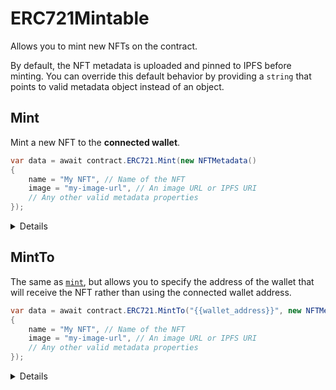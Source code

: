 
# ERC721Mintable

Allows you to mint new NFTs on the contract.

By default, the NFT metadata is uploaded and pinned to IPFS before minting.
You can override this default behavior by providing a `string` that points to valid metadata object instead of an object.

## Mint

Mint a new NFT to the **connected wallet**.

```csharp
var data = await contract.ERC721.Mint(new NFTMetadata()
{
    name = "My NFT", // Name of the NFT
    image = "my-image-url", // An image URL or IPFS URI
    // Any other valid metadata properties
});
```

<Details summary="Configuration">

#### metadata

Provide a `string` that points to, or an `NFTMetadata` struct containing
[valid metadata object](https://docs.opensea.io/docs/metadata-standards#metadata-structure).

If you provide a struct, the metadata is uploaded and pinned to IPFS before
the NFT(s) are minted.

The `image` property can be an IPFS URI, or a URL to an image.

</Details>

## MintTo

The same as [`mint`](#mint), but allows you to specify the address of the wallet that will receive the NFT rather than using
the connected wallet address.

```csharp
var data = await contract.ERC721.MintTo("{{wallet_address}}", new NFTMetadata()
{
    name = "My NFT", // Name of the NFT
    image = "my-image-url", // An image URL or IPFS URI
    // Any other valid metadata properties
});
```

<Details summary="Configuration">

#### walletAddress

The address of the wallet you want to mint the NFT to.

Must be a `string`.

#### metadata

See [`metadata`](#metadata) configuration above.

</Details>
